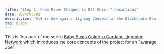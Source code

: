 ```yaml
---
title: "Step 1: From Paper Cheques to Off-Chain Transactions"
date: 2024/06/02
description: "Old is New Again: Signing Cheques in the Blockchain Era."
tag: guide
---
```


This is first part of the series [Baby Steps Guide to Cardano Lightning Network](/guide) which introduces the core concepts of the project for an "avarage Joe".
